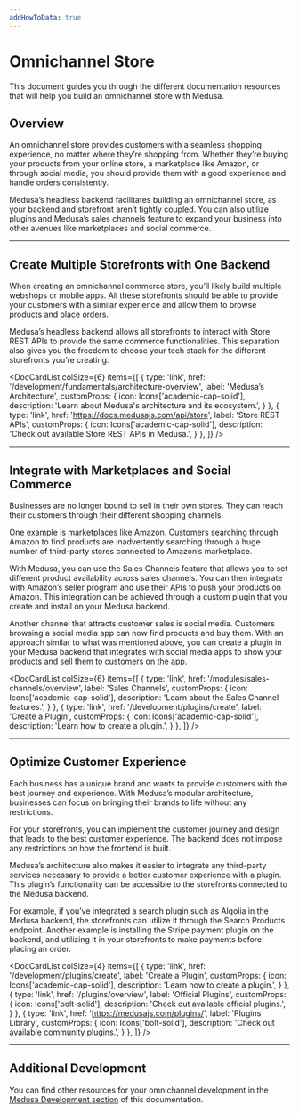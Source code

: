 ```yaml
---
addHowToData: true
---
```



# Omnichannel Store

This document guides you through the different documentation resources that will help you build an omnichannel store with Medusa.

## Overview

An omnichannel store provides customers with a seamless shopping experience, no matter where they’re shopping from. Whether they’re buying your products from your online store, a marketplace like Amazon, or through social media, you should provide them with a good experience and handle orders consistently.

Medusa’s headless backend facilitates building an omnichannel store, as your backend and storefront aren’t tightly coupled. You can also utilize plugins and Medusa’s sales channels feature to expand your business into other avenues like marketplaces and social commerce.

---

## Create Multiple Storefronts with One Backend

When creating an omnichannel commerce store, you’ll likely build multiple webshops or mobile apps. All these storefronts should be able to provide your customers with a similar experience and allow them to browse products and place orders.

Medusa’s headless backend allows all storefronts to interact with Store REST APIs to provide the same commerce functionalities. This separation also gives you the freedom to choose your tech stack for the different storefronts you’re creating.

<DocCardList colSize={6} items={[
  {
    type: 'link',
    href: '/development/fundamentals/architecture-overview',
    label: 'Medusa’s Architecture',
    customProps: {
      icon: Icons['academic-cap-solid'],
      description: 'Learn about Medusa\'s architecture and its ecosystem.',
    }
  },
  {
    type: 'link',
    href: 'https://docs.medusajs.com/api/store',
    label: 'Store REST APIs',
    customProps: {
      icon: Icons['academic-cap-solid'],
      description: 'Check out available Store REST APIs in Medusa.',
    }
  },
]} />

---

## Integrate with Marketplaces and Social Commerce

Businesses are no longer bound to sell in their own stores. They can reach their customers through their different shopping channels.

One example is marketplaces like Amazon. Customers searching through Amazon to find products are inadvertently searching through a huge number of third-party stores connected to Amazon’s marketplace.

With Medusa, you can use the Sales Channels feature that allows you to set different product availability across sales channels. You can then integrate with Amazon’s seller program and use their APIs to push your products on Amazon. This integration can be achieved through a custom plugin that you create and install on your Medusa backend.

Another channel that attracts customer sales is social media. Customers browsing a social media app can now find products and buy them. With an approach similar to what was mentioned above, you can create a plugin in your Medusa backend that integrates with social media apps to show your products and sell them to customers on the app.

<DocCardList colSize={6} items={[
  {
    type: 'link',
    href: '/modules/sales-channels/overview',
    label: 'Sales Channels',
    customProps: {
      icon: Icons['academic-cap-solid'],
      description: 'Learn about the Sales Channel features.',
    }
  },
  {
    type: 'link',
    href: '/development/plugins/create',
    label: 'Create a Plugin',
    customProps: {
      icon: Icons['academic-cap-solid'],
      description: 'Learn how to create a plugin.',
    }
  },
]} />

---

## Optimize Customer Experience

Each business has a unique brand and wants to provide customers with the best journey and experience. With Medusa’s modular architecture, businesses can focus on bringing their brands to life without any restrictions.

For your storefronts, you can implement the customer journey and design that leads to the best customer experience. The backend does not impose any restrictions on how the frontend is built.

Medusa’s architecture also makes it easier to integrate any third-party services necessary to provide a better customer experience with a plugin. This plugin’s functionality can be accessible to the storefronts connected to the Medusa backend.

For example, if you’ve integrated a search plugin such as Algolia in the Medusa backend, the storefronts can utilize it through the Search Products endpoint. Another example is installing the Stripe payment plugin on the backend, and utilizing it in your storefronts to make payments before placing an order.

<DocCardList colSize={4} items={[
  {
    type: 'link',
    href: '/development/plugins/create',
    label: 'Create a Plugin',
    customProps: {
      icon: Icons['academic-cap-solid'],
      description: 'Learn how to create a plugin.',
    }
  },
  {
    type: 'link',
    href: '/plugins/overview',
    label: 'Official Plugins',
    customProps: {
      icon: Icons['bolt-solid'],
      description: 'Check out available official plugins.',
    }
  },
  {
    type: 'link',
    href: 'https://medusajs.com/plugins/',
    label: 'Plugins Library',
    customProps: {
      icon: Icons['bolt-solid'],
      description: 'Check out available community plugins.',
    }
  },
]} />

---

## Additional Development

You can find other resources for your omnichannel development in the [Medusa Development section](../development/overview.mdx) of this documentation.
